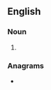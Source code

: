 {{also|pétards}}
==English==

===Noun===
{{head|en|noun form}}

# {{plural of|petard|lang=en}}

===Anagrams===
* {{anagrams|en|a=adeprst|departs|detraps|drapest|drapets}}